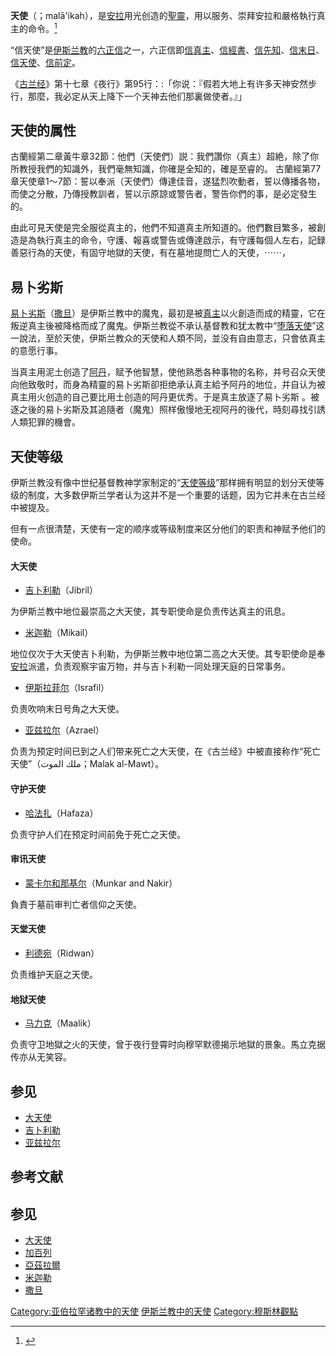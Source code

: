 {{noteTA
|1=zh-cn:安拉; zh-hk:安拉; zh-mo:安拉;zh-sg:阿拉; zh-tw:阿拉
|2=zh-cn:阿拉伯; zh-hk:阿拉伯; zh-mo:阿拉伯; zh-sg:阿拉伯; zh-tw:阿拉伯
|3=zh-cn:古兰经; zh-hant:古蘭經; zh-tw:可蘭經
|4=zh-hans:易卜劣斯; zh-hant:伊布力斯
}}
{{伊斯兰教}}
'''天使'''（{{lang-ar|'''ملائكة'''}}；malā'ikah），是[[安拉|安拉]]用光创造的[[聖靈|聖靈]]，用以服务、崇拜安拉和嚴格執行真主的命令。<ref>{{Cite web |url=http://www.islamonline.net/english/introducingislam/Belief/Angels/article01.shtml |title=Islam Online |accessdate=2009-07-03 |archive-date=2009-08-28 |archive-url=https://web.archive.org/web/20090828075426/http://www.islamonline.net/english/introducingislam/belief/Angels/article01.shtml |dead-url=no }}</ref>

“信天使”是[[伊斯兰教|伊斯兰教]]的[[六正信|六正信]]之一，六正信即[[認主學|信真主]]、[[伊斯蘭教聖書|信經書]]、[[伊斯蘭教的先知|信先知]]、[[伊斯蘭教末世論|信末日]]、[[伊斯蘭教中的天使|信天使]]、[[伊斯蘭預定論|信前定]]。

《[[古兰经|古兰经]]》第十七章《夜行》第95行：:「你说：『假若大地上有许多天神安然步行，那麼，我必定从天上降下一个天神去他们那裏做使者。』」

== 天使的属性 ==
古蘭經第二章黃牛章32節：他們（天使們）説：我們讚你（真主）超絶，除了你所教授我們的知識外，我們毫無知識，你確是全知的，確是至睿的。
古蘭經第77章天使章1～7節：誓以奉派（天使們）傳達佳音，遂猛烈吹動者，誓以傳播各物，而使之分散，乃傳授教訓者，誓以示原諒或警告者，警告你們的事，是必定發生的。

由此可見天使是完全服從真主的，他們不知道真主所知道的。他們數目繁多，被創造是為執行真主的命令，守護、報喜或警告或傳達啟示，有守護每個人左右，記録善惡行為的天使，有固守地獄的天使，有在墓地提問亡人的天使，⋯⋯，

== 易卜劣斯 ==
[[易卜劣斯|易卜劣斯]]（[[撒旦|撒旦]]）是伊斯兰教中的魔鬼，最初是被[[真主|真主]]以火創造而成的精靈，它在叛逆真主後被降格而成了魔鬼。伊斯兰教從不承认基督教和犹太教中“[[堕落天使|堕落天使]]”这一說法，至於天使，伊斯兰教众的天使和人類不同，並没有自由意志，只會依真主的意愿行事。

当真主用泥土创造了[[阿丹|阿丹]]，赋予他智慧，使他熟悉各种事物的名称，并号召众天使向他致敬时，而身為精靈的易卜劣斯卻拒绝承认真主給予阿丹的地位，并自认为被真主用火创造的自己要比用土创造的阿丹更优秀。于是真主放逐了易卜劣斯 。被逐之後的易卜劣斯及其追隨者（魔鬼）照样傲慢地无视阿丹的後代，時刻尋找引誘人類犯罪的機會。

== 天使等级 ==
伊斯兰教没有像中世纪基督教神学家制定的“[[天使等级|天使等级]]”那样拥有明显的划分天使等级的制度，大多数伊斯兰学者认为这并不是一个重要的话题，因为它并未在古兰经中被提及。

但有一点很清楚，天使有一定的顺序或等级制度来区分他们的职责和神赋予他们的使命。

====大天使====
*[[吉卜利勒|吉卜利勒]]（Jibril）
为伊斯兰教中地位最崇高之大天使，其专职使命是负责传达真主的讯息。

*[[米迦勒|米迦勒]]（Mikail）
地位仅次于大天使吉卜利勒，为伊斯兰教中地位第二高之大天使。其专职使命是奉[[安拉|安拉]]派遣，负责观察宇宙万物，并与吉卜利勒一同处理天庭的日常事务。

*[[拉斐尔_(天使)|伊斯拉菲尔]]（Israfil）
负责吹响末日号角之大天使。

*[[亚兹拉尔|亚兹拉尔]]（Azrael）
负责为预定时间已到之人们带来死亡之大天使，在《古兰经》中被直接称作“死亡天使”（ملك الموت；Malak al-Mawt）。

====守护天使====
*[[守护天使|哈法扎]]（Hafaza）
负责守护人们在预定时间前免于死亡之天使。

====审讯天使====
*[[蒙卡尔和那基尔|蒙卡尔和那基尔]]（Munkar and Nakir）
負責于墓前审判亡者信仰之天使。

====天堂天使====
*[[利德宛|利德宛]]（Ridwan）
负责维护天庭之天使。

====地狱天使====
*[[马力克|马力克]]（Maalik）
负责守卫地獄之火的天使，曾于夜行登霄时向穆罕默德揭示地獄的景象。馬立克据传亦从无笑容。

==参见==
* [[大天使|大天使]]
* [[吉卜利勒|吉卜利勒]]
* [[亚兹拉尔|亚兹拉尔]]

== 参考文献 ==
{{Reflist}}

== 参见 ==
{{Portal|伊斯兰教|神话}}
* [[大天使|大天使]]
* [[加百列|加百列]]
* [[亞茲拉爾|亞茲拉爾]]
* [[米迦勒|米迦勒]]
* [[撒旦|撒旦]]

{{Angels in Abrahamic Religions}}
{{伊斯蘭教主題}}

[[Category:亚伯拉罕诸教中的天使|Category:亚伯拉罕诸教中的天使]]
[[Category:伊斯兰教中的天使|]]
[[Category:穆斯林觀點|Category:穆斯林觀點]]
